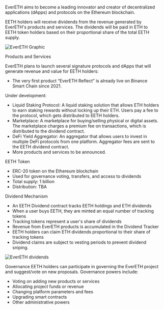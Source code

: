 EverETH aims to become a leading innovator and
creator of decentralized applications (dApps) and protocols on the
Ethereum blockchain.

EETH holders will receive dividends from the revenue generated by
EverETH's products and services. The dividends will be paid in ETH to
EETH token holders based on their proportional share of the total EETH
supply.

![EverETH Graphic](/assets/evereth-graph.png)

Products and Services

EverETH plans to launch several signature protocols and dApps that will
generate revenue and value for EETH holders:
- The very first product “EverETH Reflect” is already live on Binance Smart
Chain since 2021.

Under development:

- Liquid Staking Protocol: A liquid staking solution that allows ETH holders
to earn staking rewards without locking up their ETH. Users pay a fee to
the protocol, which gets distributed to EETH holders.
- Marketplace: A marketplace for buying/selling physical or digital assets.
The marketplace charges a premium fee on transactions, which is
distributed to the dividend contract.
- DeFi Yield Aggregator: An aggregator that allows users to invest in
multiple DeFi protocols from one platform. Aggregator fees are sent to the
EETH dividend contract.
- More products and services to be announced.

EETH Token

- ERC-20 token on the Ethereum blockchain
- Used for governance voting, transfers, and access to dividends
- Total supply: 1 billion
- Distribution: TBA

Dividend Mechanism

- An EETH Dividend contract tracks EETH holdings and ETH dividends
- When a user buys EETH, they are minted an equal number of tracking
tokens
- Tracking tokens represent a user's share of dividends
- Revenue from EverETH products is accumulated in the Dividend Tracker
- EETH holders can claim ETH dividends proportional to their share of
tracking tokens
- Dividend claims are subject to vesting periods to prevent dividend
sniping.

![EverETH dividends](/assets/Dividends.png)

Governance
EETH holders can participate in governing the EverETH project and
suggest/vote on new proposals. Governance powers include:
- Voting on adding new products or services
- Allocating project funds or revenue
- Changing platform parameters and fees
- Upgrading smart contracts
- Other administrative powers
